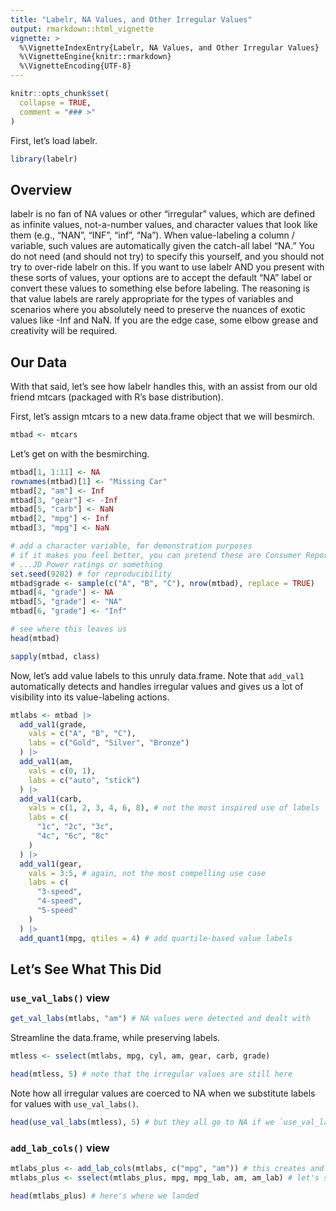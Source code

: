 ```yaml
---
title: "Labelr, NA Values, and Other Irregular Values"
output: rmarkdown::html_vignette
vignette: >
  %\VignetteIndexEntry{Labelr, NA Values, and Other Irregular Values}
  %\VignetteEngine{knitr::rmarkdown}
  %\VignetteEncoding{UTF-8}
---
```


```r
knitr::opts_chunk$set(
  collapse = TRUE,
  comment = "### >"
)
```
First, let's load labelr.
```r
library(labelr)
```
## Overview
labelr is no fan of NA values or other "irregular" values, which are defined as
infinite values, not-a-number values, and character values that look like them
(e.g., "NAN", "INF", "inf", "Na"). When value-labeling a column / variable, 
such values are automatically given the catch-all label "NA." You do not need 
(and should not try) to specify this yourself, and you should not try to over-ride
labelr on this. If you want to use labelr AND you present with these sorts of
values, your options are to accept the default "NA" label or convert these
values to something else before labeling. The reasoning is that value labels are
rarely appropriate for the types of variables and scenarios where you absolutely
need to preserve the nuances of exotic values like -Inf and NaN. If you are the
edge case, some elbow grease and creativity will be required.

## Our Data
With that said, let's see how labelr handles this, with an assist from our old
friend mtcars (packaged with R's base distribution).

First, let's assign mtcars to a new data.frame object that we will besmirch.
```r
mtbad <- mtcars
```

Let's get on with the besmirching.
```r
mtbad[1, 1:11] <- NA
rownames(mtbad)[1] <- "Missing Car"
mtbad[2, "am"] <- Inf
mtbad[3, "gear"] <- -Inf
mtbad[5, "carb"] <- NaN
mtbad[2, "mpg"] <- Inf
mtbad[3, "mpg"] <- NaN

# add a character variable, for demonstration purposes
# if it makes you feel better, you can pretend these are Consumer Reports or
# ...JD Power ratings or something
set.seed(9202) # for reproducibility
mtbad$grade <- sample(c("A", "B", "C"), nrow(mtbad), replace = TRUE)
mtbad[4, "grade"] <- NA
mtbad[5, "grade"] <- "NA"
mtbad[6, "grade"] <- "Inf"

# see where this leaves us
head(mtbad)

sapply(mtbad, class)
```
Now, let's add value labels to this unruly data.frame. Note that `add_val1` 
automatically detects and handles irregular values and gives us a lot of 
visibility into its value-labeling actions.

```r
mtlabs <- mtbad |>
  add_val1(grade,
    vals = c("A", "B", "C"),
    labs = c("Gold", "Silver", "Bronze")
  ) |>
  add_val1(am,
    vals = c(0, 1),
    labs = c("auto", "stick")
  ) |>
  add_val1(carb,
    vals = c(1, 2, 3, 4, 6, 8), # not the most inspired use of labels
    labs = c(
      "1c", "2c", "3c",
      "4c", "6c", "8c"
    )
  ) |>
  add_val1(gear,
    vals = 3:5, # again, not the most compelling use case
    labs = c(
      "3-speed",
      "4-speed",
      "5-speed"
    )
  ) |>
  add_quant1(mpg, qtiles = 4) # add quartile-based value labels
```

## Let's See What This Did
### `use_val_labs()` view
```r
get_val_labs(mtlabs, "am") # NA values were detected and dealt with
```
Streamline the data.frame, while preserving labels.
```r
mtless <- sselect(mtlabs, mpg, cyl, am, gear, carb, grade)

head(mtless, 5) # note that the irregular values are still here
```

Note how all irregular values are coerced to NA when we substitute labels for 
values with `use_val_labs()`.

```r
head(use_val_labs(mtless), 5) # but they all go to NA if we `use_val_labs`
```

### `add_lab_cols()` view
```r
mtlabs_plus <- add_lab_cols(mtlabs, c("mpg", "am")) # this creates and adds "am_lab" col
mtlabs_plus <- sselect(mtlabs_plus, mpg, mpg_lab, am, am_lab) # let's select down to these two

head(mtlabs_plus) # here's where we landed
```

